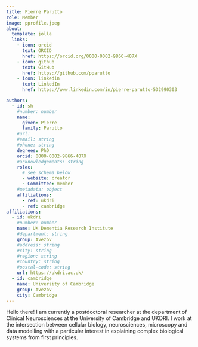 ```yaml
---
title: Pierre Parutto
role: Member
image: pprofile.jpeg
about: 
  template: jolla
  links: 
    - icon: orcid
      text: ORCID
      href: https://orcid.org/0000-0002-9866-407X
    - icon: github
      text: GitHub
      href: https://github.com/pparutto
    - icon: linkedin
      text: LinkedIn
      href: https://www.linkedin.com/in/pierre-parutto-532990303

authors:
  - id: sh
    #number: number
    name:
      given: Pierre
      family: Parutto
    #url: 
    #email: string
    #phone: string
    degrees: PhD
    orcid: 0000-0002-9866-407X
    #acknowledgements: string
    roles: 
      # see schema below
      - website: creator
      - Committee: member
    #metadata: object
    affiliations:
      - ref: ukdri
      - ref: cambridge
affiliations:
  - id: ukdri
    #number: number
    name: UK Dementia Research Institute
    #department: string
    group: Avezov
    #address: string
    #city: string
    #region: string
    #country: string
    #postal-code: string
    url: https://ukdri.ac.uk/ 
  - id: cambridge
    name: University of Cambridge
    group: Avezov
    city: Cambridge
---
```

Hello there! I am currently a postdoctoral researcher at the department of Clinical Neurosciences at the University of Cambridge and UKDRI. I work at the intersection between cellular biology, neurosciences, microscopy and data modelling with a particular interest in explaining complex biological systems from first principles. 